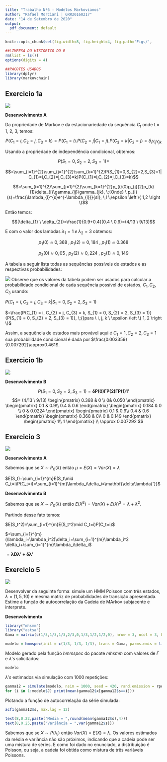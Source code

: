 ```yaml
---
title: "Trabalho Nº6 - Modelos Markovianos"
author: "Rafael Morciani | GRR20160217"
date: "14 de Setembro de 2020"
output:
  pdf_document: default
---
```


```r
knitr::opts_chunk$set(fig.width=8, fig.height=4, fig.path='Figs/',                     echo=F,warning=T,message=FALSE,cache=F,comment=NULL)
```

```r
##LIMPESA DO HISTORICO DO R
rm(list = ls())
options(digits = 4)

##PACOTES USADOS
library(dplyr)
library(markovchain)
```

## Exercicio 1a

![](C:/Users/Pirika/Desktop/Trabalho 6 - Markovianos/T6-Ex1a.png)

**Desenvolvimento A**

Da propriedade de Markov e da estacionariedade da sequência $C_{t}$ onde t = 1, 2, 3, temos:

$$P(C_{1}=i,C_{2}=j,C_{3}=k)=P(C_{1}=i).P(C_{2}=j|C_{1}=j).P(C_{3}=k|C_{2}=j)=
\delta_{i}\gamma_{ij}\gamma_{jk}$$

Usando a propriedade de independência condicional, obtemos:

$$P(S_{1}=0,S_{2}=2,S_{3}=1)=$$

$$=\sum_{i=1}^{2}\sum_{j=1}^{2}\sum_{k=1}^{2}P(S_{1}=0,S_{2}=2,S_{3}=1|C_{1}=i,C_{2}=j,C_{3}=k)P(C_{1}=i,C_{2}=j,C_{3}=k)$$


$$=\sum_{i=1}^{2}\sum_{j=1}^{2}\sum_{k=1}^{2}p_{i}(0)p_{j}(2)p_{k}(1)\delta_{i}\gamma_{ij}\gamma_{jk}, \;{Onde} \ p_{l}(s)=\frac{\lambda_{l}^{s}e^{-\lambda_{l}}}{s!}, \;l \;\epsilon \left \{ 1,2 \right \}$$

\pagebreak

Então temos:

$$(\delta_{1} \ \delta_{2})=\frac{1}{0.9+0.4}(0.4 \ 0.9)=(4/13 \ 9/13)$$

E com o valor dos lambdas $\lambda_{1}=1 \;e\; \lambda_{2}=3$ obtemos:

$$p_{1}(0)\approx 0,368 \; , \; p_{1}(2)\approx 0,184 \; , \; p_{1}(1)\approx 0.368$$

$$p_{2}(0)\approx 0,05 \; , \; p_{2}(2)\approx 0,224 \; , \; p_{2}(1)\approx 0,149$$

A tabela a seguir lista todas as sequências possíveis de estados e as respectivas probabilidades:

![](C:/Users/Pirika/Desktop/Trabalho 6 - Markovianos/T6-Ex1-tabela.png)
Observe que os valores da tabela podem ser usados para calcular a probabilidade condicional
de cada sequência possível de estados, $C_{1}, C_{2}, C_{3}$ usando:

$P(C_{1}=i,C_{2}=j,C_{3}=k|S_{1}=0,S_{2}=2,S_{3}= 1)$

$=\frac{P(C_{1} = i, C_{2} = j, C_{3} = k, S_{1} = 0, S_{2} = 2, S_{3} = 1)}{P(S_{1} = 0, S_{2} = 2, S_{3} = 1)}, \;{}para \ i, j, k \ \epsilon \left \{ 1, 2 \right \}$

Assim, a sequência de estados mais provável aqui é $C_{1} = 1, C_{2} = 2, C_{3} = 1$ 
sua probabilidade condicional é dada por $\frac{0.003359}{0.007292}\approx0.461$.

\pagebreak

## Exercicio 1b

![](C:/Users/Pirika/Desktop/Trabalho 6 - Markovianos/T6-Ex1b.png)

**Desenvolvimento B**

$$P(S_{1} = 0, S_{2} = 2, S_{3} = 1) = \mathbf{\delta P(0)\Gamma P (2)\Gamma P (1)1'}$$
$$= (4/13 \ 9/13) \begin{pmatrix}
0.368 & 0 \\
0& 0.050 \end{pmatrix}
\begin{pmatrix}
0.1 & 0.9\\
0.4 & 0.6
 \end{pmatrix}
 \begin{pmatrix}
0.184 & 0 \\
0 & 0.0224
 \end{pmatrix}
\begin{pmatrix}
0.1 & 0.9\\
0.4 & 0.6
 \end{pmatrix}
 \begin{pmatrix}
0.368 & 0\\
0 & 0.149
 \end{pmatrix}
  \begin{pmatrix}
1\\
1
 \end{pmatrix} \\
 \approx 0.007292
$$



\pagebreak

## Exercicio 3

![](C:/Users/Pirika/Desktop/Trabalho 6 - Markovianos/T6-Ex3.png)

**Desenvolvimento A**

Sabemos que se $X\sim P_0(\lambda)$ então $\mu=E(X)=Var(X)=\lambda$

$E(S_t)=\sum_{i=1}^{m}E(S_t\mid C_t=i)P(C_t=i)=\sum_{i=1}^{m}\lambda_i\delta_i=\mathbf{\delta\lambda{'}}$

**Desenvolvimento B**

Sabemos que se $X\sim P_0(\lambda)$ então $E(X^2)=Var(X)+E(X)^2=\lambda+\lambda^2$.

Partindo desse fato temos:

$E(S_t^2)=\sum_{i=1}^{m}E(S_t^2\mid C_t=i)P(C_t=i)$

$=\sum_{i=1}^{m}(\lambda_i+\lambda_i^2)\delta_i=\sum_{i=1}^{m}\lambda_i^2 \delta_i+\sum_{i=1}^{m}\lambda_i\delta_i$

$= \mathbf{\lambda D \lambda{'}+\delta\lambda{'}}$

\pagebreak

## Exercicio 5

![](C:/Users/Pirika/Desktop/Trabalho 6 - Markovianos/T6-Ex5.png)

Desenvolver da seguinte forma: simule um HMM Poisson com três estados, $\lambda=(1,5,10)$ e mesma matriz de probabilidades de transição apresentada.
Estime a função de autocorrelação da Cadeia de MArkov subjacente e interprete.

**Desenvolvimento**

```r
library("mhsmm")
library("astsa")
Gama = matrix(c(1/3,1/3,1/3,2/3,0,1/3,1/2,1/2,0), nrow = 3, ncol = 3, byrow = TRUE)

modelo = hmmspec(init = c(1/3, 1/3, 1/3), trans = Gama, parms.emis = list(lambda=c(1, 5, 10)),dens.emis = dpois.hsmm)
```
Modelo gerado pela função *hmmspec* do pacote *mhsmm* com valores de $\Gamma$ e $\lambda's$ solicitados:

```r
modelo
```

$\lambda's$ estimados via simulação com 1000 repetições:

```r
gamma12 = simulate(modelo, nsim = 1000, seed = 420, rand.emission = rpois.hsmm)
for (i in 1:modelo$J) print(mean(gamma12$x[gamma12$s==i]))
```

\pagebreak

Plotando a função de autocorrelação da série simulada:

```r
acf1(gamma12$s, max.lag = 12)
 
text(8,0.22,paste("Média = ",round(mean(gamma12$s),4)))
text(8,0.25,paste("Variância = ",var(gamma12$s)))
```

Sabemos que se $X \sim P(\lambda_i)$ então $Var(X)=E(X)=\lambda$. Os valores estimados da média e variância não são próximos, indicando que a cadeia pode ser uma mistura de séries. E como foi dado no enunciado, a distribuição é Poisson, ou seja, a cadeia foi obtida como mistura de três variáveis Poissons.



